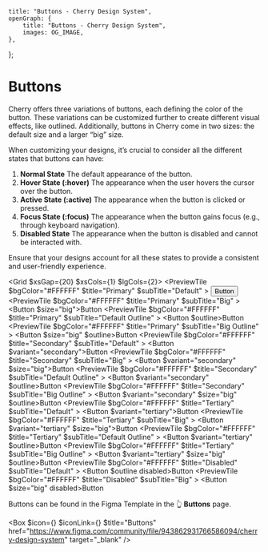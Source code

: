 
	title: "Buttons - Cherry Design System",
	openGraph: {
		title: "Buttons - Cherry Design System",
		images: OG_IMAGE,
	},
};

# Buttons

Cherry offers three variations of buttons, each defining the color of the button. These variations can be customized further to create different visual effects, like outlined. Additionally, buttons in Cherry come in two sizes: the default size and a larger “big” size.

When customizing your designs, it’s crucial to consider all the different states that buttons can have:

1. **Normal State** The default appearance of the button.
2. **Hover State (:hover)** The appearance when the user hovers the cursor over the button.
3. **Active State (:active)** The appearance when the button is clicked or pressed.
4. **Focus State (:focus)** The appearance when the button gains focus (e.g., through keyboard navigation).
5. **Disabled State** The appearance when the button is disabled and cannot be interacted with.

Ensure that your designs account for all these states to provide a consistent and user-friendly experience.

<Grid $xsGap={20} $xsCols={1} $lgCols={2}>
	<PreviewTile
		$bgColor="#FFFFFF"
		$title="Primary"
		$subTitle="Default"
	>
		<Button>Button</Button>
	</PreviewTile>
	<PreviewTile
		$bgColor="#FFFFFF"
		$title="Primary"
		$subTitle="Big"
	>
		<Button $size="big">Button</Button>
	</PreviewTile>
	<PreviewTile
		$bgColor="#FFFFFF"
		$title="Primary"
		$subTitle="Default Outline"
	>
		<Button $outline>Button</Button>
	</PreviewTile>
	<PreviewTile
		$bgColor="#FFFFFF"
		$title="Primary"
		$subTitle="Big Outline"
	>
		<Button $size="big" $outline>Button</Button>
	</PreviewTile>
	<PreviewTile
		$bgColor="#FFFFFF"
		$title="Secondary"
		$subTitle="Default"
	>
		<Button $variant="secondary">Button</Button>
	</PreviewTile>
	<PreviewTile
		$bgColor="#FFFFFF"
		$title="Secondary"
		$subTitle="Big"
	>
		<Button $variant="secondary" $size="big">Button</Button>
	</PreviewTile>
	<PreviewTile
		$bgColor="#FFFFFF"
		$title="Secondary"
		$subTitle="Default Outline"
	>
		<Button $variant="secondary" $outline>Button</Button>
	</PreviewTile>
	<PreviewTile
		$bgColor="#FFFFFF"
		$title="Secondary"
		$subTitle="Big Outline"
	>
		<Button $variant="secondary" $size="big" $outline>Button</Button>
	</PreviewTile>
	<PreviewTile
		$bgColor="#FFFFFF"
		$title="Tertiary"
		$subTitle="Default"
	>
		<Button $variant="tertiary">Button</Button>
	</PreviewTile>
	<PreviewTile
		$bgColor="#FFFFFF"
		$title="Tertiary"
		$subTitle="Big"
	>
		<Button $variant="tertiary" $size="big">Button</Button>
	</PreviewTile>
	<PreviewTile
		$bgColor="#FFFFFF"
		$title="Tertiary"
		$subTitle="Default Outline"
	>
		<Button $variant="tertiary" $outline>Button</Button>
	</PreviewTile>
	<PreviewTile
		$bgColor="#FFFFFF"
		$title="Tertiary"
		$subTitle="Big Outline"
	>
		<Button $variant="tertiary" $size="big" $outline>Button</Button>
	</PreviewTile>
	<PreviewTile
		$bgColor="#FFFFFF"
		$title="Disabled"
		$subTitle="Default"
	>
		<Button $outline disabled>Button</Button>
	</PreviewTile>
	<PreviewTile
		$bgColor="#FFFFFF"
		$title="Disabled"
		$subTitle="Big"
	>
		<Button $size="big" disabled>Button</Button>
	</PreviewTile>
</Grid>

Buttons can be found in the Figma Template in the 👆 **Buttons** page.

<Box
	$icon={<IconFile />}
	$iconLink={<IconFigma className="figma" />}
	$title="Buttons"
	href="https://www.figma.com/community/file/943862931766586094/cherry-design-system"
	target="_blank"
/>
